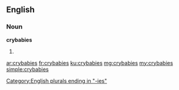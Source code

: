 ==English==

===Noun===
'''crybabies'''

# {{plural of|crybaby}}

[[Category:English plurals ending in "-ies"]]

[[ar:crybabies]]
[[fr:crybabies]]
[[ku:crybabies]]
[[mg:crybabies]]
[[my:crybabies]]
[[simple:crybabies]]